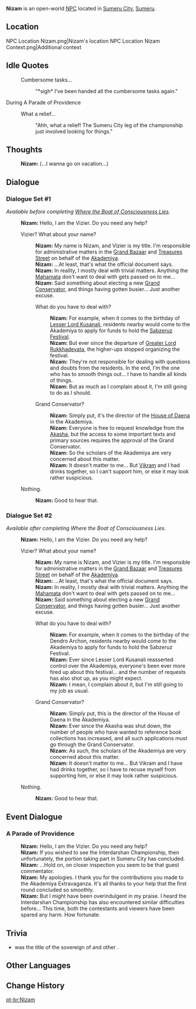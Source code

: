 {{Meta
|missing_NPC_profile  = yes
}}
{{Character Infobox
|type             = Open-World NPC
|image            = NPC Nizam.png
|region           = Sumeru
|location         = Sumeru
|affiliation      = Sumeru Akademiya
|title            = Vizier
|ancestry         = <!-- Clan/family -->
|father           = 
|mother           = 
|spouse           = 
|sibling          = 
|child            = 
|relative         = 
|voiceEN          = 
|voiceCN          = 
|voiceJP          = 
|dialoguereward   = 
}}
'''Nizam''' is an open-world [[NPC]] located in [[Sumeru City]], [[Sumeru]].

==Location==
<gallery>
NPC Location Nizam.png|Nizam's location
NPC Location Nizam Context.png|Additional context
</gallery>
<!--
==Profile==
''(To be added.)''

===Appearance===
''(To be added.)''

==Quests and Events==
{{Quests and Events}}
-->
==Idle Quotes==
{{Dialogue Start}}
: {{DIcon|Idle}} Cumbersome tasks...
:: {{A|VO Nizam 01.ogg}} "*sigh* I've been handed all the cumbersome tasks again."
{{Dialogue End}}

;During A Parade of Providence
{{Dialogue Start}}
:{{DIcon|Idle}} What a relief...
::{{A|VO Nizam A Parade of Providence 01.ogg}} "Ahh, what a relief! The Sumeru City leg of the championship just involved looking for things."
{{Dialogue End}}

==Thoughts==
{{All Schemes to Know Explanation|name=Nizam}}
:{{A|VO Nizam All Schemes to Know 01.ogg}} '''Nizam:''' (...I wanna go on vacation...)

==Dialogue==
===Dialogue Set #1===
''Available before completing [[Where the Boat of Consciousness Lies]].''
{{Dialogue Start}}
:'''Nizam:''' Hello, I am the Vizier. Do you need any help?
:{{DIcon}} Vizier? What about your name?
::'''Nizam:''' My name is Nizam, and Vizier is my title. I'm responsible for administrative matters in the [[Grand Bazaar]] and [[Treasures Street]] on behalf of the [[Sumeru Akademiya|Akademiya]].
::'''Nizam:''' ...At least, that's what the official document says.
::'''Nizam:''' In reality, I mostly deal with trivial matters. Anything the [[Sumeru Akademiya#Mahamata|Mahamata]] don't want to deal with gets passed on to me...
::'''Nizam:''' Said something about electing a new [[Grand Conservator]], and things having gotten busier... Just another excuse.
::{{DIcon}} What do you have to deal with?
:::'''Nizam:''' For example, when it comes to the birthday of [[Lesser Lord Kusanali]], residents nearby would come to the Akademiya to apply for funds to hold the [[Sabzeruz Festival]].
:::'''Nizam:''' But ever since the departure of [[Greater Lord Rukkhadevata]], the higher-ups stopped organizing the festival.
:::'''Nizam:''' They're not responsible for dealing with questions and doubts from the residents. In the end, I'm the one who has to smooth things out... I have to handle all kinds of things.
:::'''Nizam:''' But as much as I complain about it, I'm still going to do as I should.
::{{DIcon}} Grand Conservator?
:::'''Nizam:''' Simply put, it's the director of the [[House of Daena]] in the Akademiya.
:::'''Nizam:''' Everyone is free to request knowledge from the [[Akasha System|Akasha]], but the access to some important texts and primary sources requires the approval of the Grand Conservator.
:::'''Nizam:''' So the scholars of the Akademiya are very concerned about this matter.
:::'''Nizam:''' It doesn't matter to me... But [[Vikram]] and I had drinks together, so I can't support him, or else it may look rather suspicious.
:{{DIcon}} Nothing.
::'''Nizam:''' Good to hear that.
{{Dialogue End}}

===Dialogue Set #2===
''Available after completing Where the Boat of Consciousness Lies.''
{{Dialogue Start}}
:'''Nizam:''' Hello, I am the Vizier. Do you need any help?
:{{DIcon}} Vizier? What about your name?
::'''Nizam:''' My name is Nizam, and Vizier is my title. I'm responsible for administrative matters in the [[Grand Bazaar]] and [[Treasures Street]] on behalf of the [[Sumeru Akademiya|Akademiya]].
::'''Nizam:''' ...At least, that's what the official document says.
::'''Nizam:''' In reality, I mostly deal with trivial matters. Anything the [[Sumeru Akademiya#Mahamata|Mahamata]] don't want to deal with gets passed on to me...
::'''Nizam:''' Said something about electing a new [[Grand Conservator]], and things having gotten busier... Just another excuse.
::{{DIcon}} What do you have to deal with?
:::'''Nizam:''' For example, when it comes to the birthday of the Dendro Archon, residents nearby would come to the Akademiya to apply for funds to hold the Sabzeruz Festival.
:::'''Nizam:''' Ever since Lesser Lord Kusanali reasserted control over the Akademiya, everyone's been ever more fired up about this festival... and the number of requests has also shot up, as you might expect.
:::'''Nizam:''' I mean, I complain about it, but I'm still going to my job as usual.
::{{DIcon}} Grand Conservator?
:::'''Nizam:''' Simply put, this is the director of the House of Daena in the Akademiya.
:::'''Nizam:''' Ever since the Akasha was shut down, the number of people who have wanted to reference book collections has increased, and all such applications must go through the Grand Conservator.
:::'''Nizam:''' As such, the scholars of the Akademiya are very concerned about this matter.
:::'''Nizam:''' It doesn't matter to me... But Vikram and I have had drinks together, so I have to recuse myself from supporting him, or else it may look rather suspicious.
:{{DIcon}} Nothing.
::'''Nizam:''' Good to hear that.
{{Dialogue End}}

==Event Dialogue==
===A Parade of Providence===
{{Dialogue Start}}
:'''Nizam:''' Hello, I am the Vizier. Do you need any help?
:'''Nizam:''' If you wished to see the Interdarshan Championship, then unfortunately, the portion taking part in Sumeru City has concluded.
:'''Nizam:''' ...Hold on, on closer inspection you seem to be that guest commentator.
:'''Nizam:''' My apologies. I thank you for the contributions you made to the Akademiya Extravaganza. It's all thanks to your help that the first round concluded so smoothly.
:'''Nizam:''' But I might have been overindulgent in my praise. I heard the Interdarshan Championship has also encountered similar difficulties before... This time, both the contestants and viewers have been spared any harm. How fortunate.
{{Dialogue End}}

==Trivia==
*{{w|Nizam (title)|Nizam}} was the title of the sovereign of {{w|Hyderabad State}} and other {{w|Princely state|Indian States}}.

==Other Languages==
{{Other Languages
|default_hidden = 1
|en      = Nizam
|zhs     = 尼扎姆
|zhs_rm  = Nízhāmǔ
|zht     = 尼扎姆
|zht_rm  = Nízhāmǔ
|ja      = ニザーム
|ja_rm   = Nizaamu
|ko      = 니잠
|es      = Nizam
|fr      = Nizam
|ru      = Низам
|th      = Nizam
|vi      = Nizam
|de      = Nizam
|id      = Nizam
|pt      = Nizam
|tr      = Nizam
|it      = Nizam
}}

==Change History==
{{Change History|3.0}}

[[pt-br:Nizam]]